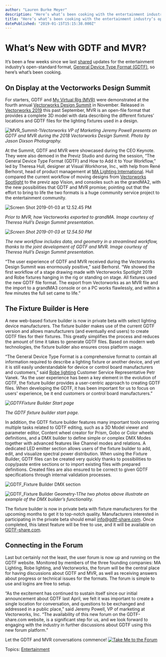```yaml
---
author: "Lauren Burke Meyer"
description: "Here’s what’s been cooking with the entertainment industry’s open-standard format, General Device Type Format (GDTF).  "
title: "Here’s what’s been cooking with the entertainment industry’s open-standard format, General Device Type Format (GDTF).  " 
datePublished: "2019-01-15T15:15:38.000Z"
---
```

# What’s New with GDTF and MVR?

It’s been a few weeks since we last [shared](/gdtf-steals-the-show-at-ldi?utm%5Fcampaign=blog&utm%5Fsource=intext&utm%5Fmedium=planetvectorworks&utm%5Fcontent=gdtfupdates011519) updates for the entertainment industry’s open-standard format, [General Device Type Format (GDTF)](https://www.gdtf-share.com/), so here’s what’s been cooking.   

## On Display at the Vectorworks Design Summit

For starters, GDTF and [My Virtual Rig (MVR)](https://www.youtube.com/watch?v=bXu%5FrmUMU-Y) were demonstrated at the fourth annual [Vectorworks Design Summit](https://www.vectorworks.net/design-summit?utm%5Fcampaign=blog&utm%5Fsource=intext&utm%5Fmedium=planetvectorworks&utm%5Fcontent=gdtfupdates011519) in November. Released in [Vectorworks 2019](https://www.vectorworks.net/en/2019?utm%5Fcampaign=blog&utm%5Fcontent=gdtfupdates011519&utm%5Fmedium=planetvectorworks&utm%5Fsource=intext?utm%5Fcampaign=blog&utm%5Fcontent=gdtfupdates011519&utm%5Fmedium=planetvectorworks&utm%5Fsource=intext) this past September, MVR is an open-file format that provides a complete 3D model with data describing the different fixtures’ locations and GDTF files for the lighting fixtures used in a design.

![MVR_Summit-1](https://blog.vectorworks.net/hs-fs/hubfs/MVR_Summit-1.jpg?width=720&name=MVR_Summit-1.jpg)_Vectorworks VP of Marketing Jeremy Powell presents on GDTF and MVR during the 2018 Vectorworks Design Summit. Photo by Jason Dixson Photography._

At the Summit, GDTF and MVR were showcased during the CEO Keynote. They were also demoed in the Previz Studio and during the session, “The General Device Type Format (GDTF) and How to Add it to Your Workflow,” led by Theresa Hull, designer at Visual Workhorse, Inc., with help from René Berhorst, head of product management at [MA Lighting International](https://www.malighting.com/). Hull compared the current workflow of moving designs from [Vectorworks Spotlight](https://www.vectorworks.net/en/spotlight?utm%5Fcampaign=blog&utm%5Fsource=intext&utm%5Fmedium=planetvectorworks&utm%5Fcontent=gdtfupdates011519) to the previz app Vision, and consoles such as the grandMA2, with the new possibilities that GDTF and MVR promise; pointing out that the effort to bring to life the two formats is a huge community service project to the entertainment community.

![Screen Shot 2019-01-03 at 12.52.45 PM](https://blog.vectorworks.net/hs-fs/hubfs/Screen%20Shot%202019-01-03%20at%2012.52.45%20PM.png?width=2388&name=Screen%20Shot%202019-01-03%20at%2012.52.45%20PM.png)

_Prior to MVR, how Vectorworks exported to grandMA. Image courtesy of Theresa Hull’s Design Summit presentation._ 

_![Screen Shot 2019-01-03 at 12.54.50 PM](https://blog.vectorworks.net/hs-fs/hubfs/Screen%20Shot%202019-01-03%20at%2012.54.50%20PM.png?width=2382&name=Screen%20Shot%202019-01-03%20at%2012.54.50%20PM.png)_

_The new workflow includes data, and geometry in a streamlined workflow, thanks to the joint development of GDTF and MVR. Image courtesy of Theresa Hull’s Design Summit presentation._

“The user experience of GDTF and MVR received during the Vectorworks Design Summit was enormously positive,” said Berhorst. “We showed the first workflow of a stage drawing made with Vectorworks Spotlight 2019 and Robe fixtures hanging in the rig or standing on stage. All fixtures used the new GDTF file format. The export from Vectorworks as an MVR file and the import to a grandMA3 console or on a PC works flawlessly, and within a few minutes the full set came to life.” 

## The Fixture Builder is Here

A new web-based fixture builder is now in private beta with select lighting device manufacturers. The fixture builder makes use of the current GDTF version and allows manufacturers (and eventually end users) to create GDTF files for their fixtures. This greatly simplifies the process and reduces the amount of time it takes to generate GDTF files. Based on modern web technologies, the fixture builder also ensures cross platform usage.

“The General Device Type Format is a comprehensive format to contain all information required to describe a lighting fixture or another device, and yet it is still easily understandable for device or control board manufacturers and customers,” said [Robe lighting](https://www.robe.cz/) Customer Service Representative Petr Vanek. “As the user experience has been a key element in the evolution of GDTF, the fixture builder provides a user-centric approach to creating GDTF files. When developing the GDTF, it has been important for us to focus on users' experience, be it end customers or control board manufacturers.”

_![GDTFFixture Builder Start page](https://blog.vectorworks.net/hs-fs/hubfs/GDTFFixture%20Builder%20Start%20page.png?width=2038&name=GDTFFixture%20Builder%20Start%20page.png)_

_The GDTF fixture builder start page._ 

In addition, the GDTF fixture builder features many important tools covering multiple tasks related to GDTF editing, such as a 3D Model viewer and parameter editor, Content wheel creator for Prism, Gobo or Color wheels definitions, and a DMX builder to define simple or complex DMX Modes together with advanced features like Channel modes and relations. A dedicated LED emitter section allows users of the fixture builder to add, edit, and visualize spectral power distribution. When using the Fixture Builder, GDTF files can be created very quickly thanks to possibilities to copy/paste entire sections or to import existing files with prepared definitions. Created files are also ensured to be correct to given GDTF specifications through internal validation processes.

![GDTF_Fixture Builder DMX section](https://blog.vectorworks.net/hs-fs/hubfs/GDTF_Fixture%20Builder%20DMX%20section.png?width=2031&name=GDTF_Fixture%20Builder%20DMX%20section.png)

![GDTF_Fixture Builder Geometry-1](https://blog.vectorworks.net/hs-fs/hubfs/GDTF_Fixture%20Builder%20Geometry-1.png?width=2029&name=GDTF_Fixture%20Builder%20Geometry-1.png)_The two photos above illustrate an example of the DMX builder’s functionality._

The fixture builder is now in private beta with fixture manufacturers for the upcoming months to get it to top-notch quality. Manufacturers interested in participating in the private beta should email [info@gdtf-share.com](../../../net/vectorworks/blog/index.html). Once completed, this latest feature will be free to use, and it will be available on [GDTF-share.com](https://www.gdtf-share.com/).

## Connecting in the Forum

Last but certainly not the least, the user forum is now up and running on the GDTF website. Monitored by members of the three founding companies: MA Lighting, Robe lighting, and Vectorworks, the forum will be the central place for having discussions about GDTF and MVR, as well as receiving answers about progress or technical issues for the formats. The forum is simple to use and logins are free to setup.

“As the excitement has continued to sustain itself since our initial announcement about GDTF last April, we felt it was important to create a single location for conversation, and questions to be exchanged and addressed in a public place,” said Jeremy Powell, VP of marketing at Vectorworks, Inc. “The availability of this new forum on the GDTF-share.com website, is a significant step for us, and we look forward to engaging with the industry in further discussions about GDTF using this new forum platform.”

Let the GDTF and MVR conversations commence! [![Take Me to the Forum](https://no-cache.hubspot.com/cta/default/3018241/6a82ed96-68bb-4fe5-b0b4-654420e7ddaa.png)](https://cta-redirect.hubspot.com/cta/redirect/3018241/6a82ed96-68bb-4fe5-b0b4-654420e7ddaa) 

 Topics: [Entertainment](https://blog.vectorworks.net/topic/entertainment) 

 